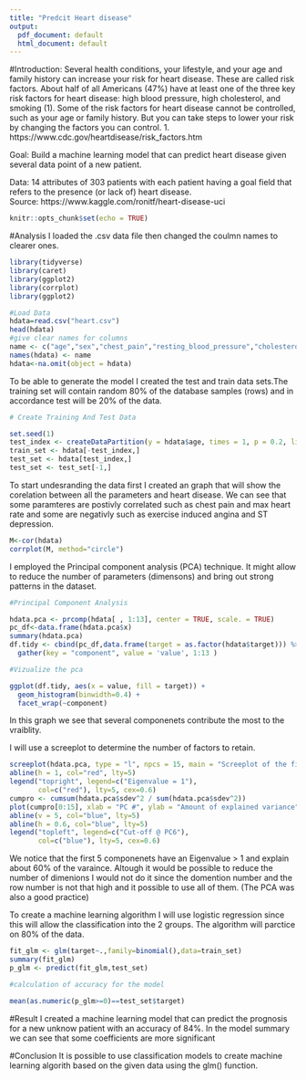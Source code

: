 ---
title: "Predcit Heart disease"
output:
  pdf_document: default
  html_document: default
---

#Introduction:
Several health conditions, your lifestyle, and your age and family history can increase your risk for heart disease. These are called risk factors. About half of all Americans (47%) have at least one of the three key risk factors for heart disease: high blood pressure, high cholesterol, and smoking (1).
Some of the risk factors for heart disease cannot be controlled, such as your age or family history. But you can take steps to lower your risk by changing the factors you can control.
1. https://www.cdc.gov/heartdisease/risk_factors.htm

Goal:
Build a machine learning model that can predict heart disease given several data point of a new patient. 

Data:
14 attributes of 303 patients with each patient having a goal field that refers to the presence (or lack of) heart disease.  
Source: https://www.kaggle.com/ronitf/heart-disease-uci


```{r setup, include=FALSE}
knitr::opts_chunk$set(echo = TRUE)
```

#Analysis
I loaded the .csv data file then changed the coulmn names to clearer ones.


```{r, include=FALSE, echo=FALSE}

library(tidyverse)
library(caret)
library(ggplot2)
library(corrplot)
library(ggplot2)

#Load Data
hdata=read.csv("heart.csv")
head(hdata)
#give clear names for columns
name <- c("age","sex","chest_pain","resting_blood_pressure","cholesterol","fasting_bloodsugar","rest_ecg","max_heartrate","exercise_induced_angina","st_depression","st_slope","n_major_vasel","thalassemia","target")
names(hdata) <- name
hdata<-na.omit(object = hdata)
```

To be able to generate the model I created the test and train data sets.The training set will contain random 80% of the database samples (rows) and in accordance test will be 20% of the data.

```{r, echo=FALSE}
# Create Training And Test Data

set.seed(1)
test_index <- createDataPartition(y = hdata$age, times = 1, p = 0.2, list = FALSE)
train_set <- hdata[-test_index,]
test_set <- hdata[test_index,]
test_set <- test_set[-1,]
```

To start undesranding the data first I created an graph that will show the corelation between all the parameters and heart disease. We can see that some paramteres are postivly correlated such as chest pain and max heart rate and some are negativly such as exercise induced angina and ST depression.

```{r}
M<-cor(hdata)
corrplot(M, method="circle")
```


I employed the Principal component analysis (PCA) technique. It might allow to reduce the number of parameters (dimensons) and bring out strong patterns in the dataset. 


```{r}
#Principal Component Analysis

hdata.pca <- prcomp(hdata[ , 1:13], center = TRUE, scale. = TRUE)
pc_df<-data.frame(hdata.pca$x)
summary(hdata.pca)
df.tidy <- cbind(pc_df,data.frame(target = as.factor(hdata$target))) %>%
  gather(key = "component", value = 'value', 1:13 )

#Vizualize the pca  

ggplot(df.tidy, aes(x = value, fill = target)) + 
  geom_histogram(binwidth=0.4) + 
  facet_wrap(~component)
```


In this graph we see that several componenets contribute the most to the vraiblity.

I will use a screeplot to determine the number of factors to retain.


```{r}
screeplot(hdata.pca, type = "l", npcs = 15, main = "Screeplot of the first 10 PCs")
abline(h = 1, col="red", lty=5)
legend("topright", legend=c("Eigenvalue = 1"),
       col=c("red"), lty=5, cex=0.6)
cumpro <- cumsum(hdata.pca$sdev^2 / sum(hdata.pca$sdev^2))
plot(cumpro[0:15], xlab = "PC #", ylab = "Amount of explained variance", main = "Cumulative variance plot")
abline(v = 5, col="blue", lty=5)
abline(h = 0.6, col="blue", lty=5)
legend("topleft", legend=c("Cut-off @ PC6"),
       col=c("blue"), lty=5, cex=0.6)

```


We notice that the first 5 componenets have an Eigenvalue > 1 and explain about 60% of the varaince. 
Altough it would be possible to reduce the number of dimenions I would not do it since the domention number and the row number is not that high and it possible to use all of them. (The PCA was also a good practice)

To create a machine learning algorithm I will use logistic regression since this will allow the classification into the 2 groups.
The algorithm will parctice on 80% of the data.


```{r}
fit_glm <- glm(target~.,family=binomial(),data=train_set)
summary(fit_glm)
p_glm <- predict(fit_glm,test_set)

#calculation of accuracy for the model

mean(as.numeric(p_glm>=0)==test_set$target)

```


#Result
I created a machine learning model that can predict the prognosis for a new unknow patient with an accuracy of 84%. In the model summary we can see that some coefficients are more significant


#Conclusion
It is possible to use classification models to create machine learning algorith based on the given data using the glm() function.

